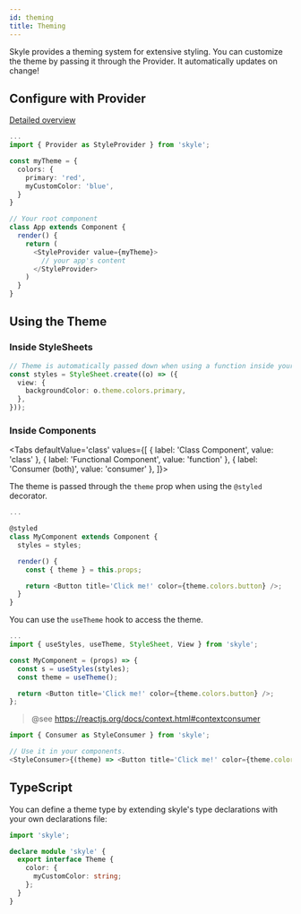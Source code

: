 ```yaml
---
id: theming
title: Theming
---
```



Skyle provides a theming system for extensive styling. You can customize the theme by passing it through the Provider.
It automatically updates on change!

## Configure with Provider

[Detailed overview](usage/provider.mdx)

```ts
...
import { Provider as StyleProvider } from 'skyle';

const myTheme = {
  colors: {
    primary: 'red',
    myCustomColor: 'blue',
  }
}

// Your root component
class App extends Component {
  render() {
    return (
      <StyleProvider value={myTheme}>
        // your app's content
      </StyleProvider>
    )
  }
}
```

## Using the Theme

### Inside StyleSheets

```ts
// Theme is automatically passed down when using a function inside your StyleSheet.
const styles = StyleSheet.create((o) => ({
  view: {
    backgroundColor: o.theme.colors.primary,
  },
}));
```

### Inside Components

<Tabs
  defaultValue='class'
  values={[
    { label: 'Class Component', value: 'class' },
    { label: 'Functional Component', value: 'function' },
    { label: 'Consumer (both)', value: 'consumer' },
  ]}>
  <TabItem value='class'>

The theme is passed through the `theme` prop when using the `@styled` decorator.

```ts
...

@styled
class MyComponent extends Component {
  styles = styles;

  render() {
    const { theme } = this.props;

    return <Button title='Click me!' color={theme.colors.button} />;
  }
}
```

  </TabItem>
  <TabItem value='function'>

You can use the `useTheme` hook to access the theme.

```ts
...
import { useStyles, useTheme, StyleSheet, View } from 'skyle';

const MyComponent = (props) => {
  const s = useStyles(styles);
  const theme = useTheme();

  return <Button title='Click me!' color={theme.colors.button} />;
};
```

  </TabItem>
  <TabItem value='consumer'>

> @see https://reactjs.org/docs/context.html#contextconsumer

```ts
import { Consumer as StyleConsumer } from 'skyle';

// Use it in your components.
<StyleConsumer>{(theme) => <Button title='Click me!' color={theme.colors.button} />}</StyleConsumer>;
```

  </TabItem>
</Tabs>

## TypeScript

You can define a theme type by extending skyle's type declarations with your own declarations file:

```ts
import 'skyle';

declare module 'skyle' {
  export interface Theme {
    color: {
      myCustomColor: string;
    };
  }
}
```
